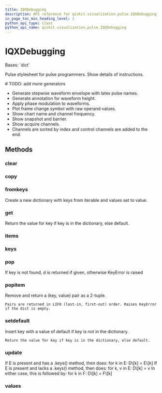 ```yaml
---
title: IQXDebugging
description: API reference for qiskit.visualization.pulse.IQXDebugging
in_page_toc_min_heading_level: 1
python_api_type: class
python_api_name: qiskit.visualization.pulse.IQXDebugging
---
```


# IQXDebugging

<Class id="qiskit.visualization.pulse.IQXDebugging" isDedicatedPage={true} github="https://github.com/qiskit/qiskit/tree/stable/0.23/qiskit/visualization/pulse_v2/stylesheet.py" signature="IQXDebugging(**kwargs)">
  Bases: `dict`

  Pulse stylesheet for pulse programmers. Show details of instructions.

  \# TODO: add more generators

  *   Generate stepwise waveform envelope with latex pulse names.
  *   Generate annotation for waveform height.
  *   Apply phase modulation to waveforms.
  *   Plot frame change symbol with raw operand values.
  *   Show chart name and channel frequency.
  *   Show snapshot and barrier.
  *   Show acquire channels.
  *   Channels are sorted by index and control channels are added to the end.

  ## Methods

  ### clear

  <Function id="qiskit.visualization.pulse.IQXDebugging.clear" signature="IQXDebugging.clear() → None.  Remove all items from D." />

  ### copy

  <Function id="qiskit.visualization.pulse.IQXDebugging.copy" signature="IQXDebugging.copy() → a shallow copy of D" />

  ### fromkeys

  <Function id="qiskit.visualization.pulse.IQXDebugging.fromkeys" signature="IQXDebugging.fromkeys(value=None, /)">
    Create a new dictionary with keys from iterable and values set to value.
  </Function>

  ### get

  <Function id="qiskit.visualization.pulse.IQXDebugging.get" signature="IQXDebugging.get(key, default=None, /)">
    Return the value for key if key is in the dictionary, else default.
  </Function>

  ### items

  <Function id="qiskit.visualization.pulse.IQXDebugging.items" signature="IQXDebugging.items() → a set-like object providing a view on D's items" />

  ### keys

  <Function id="qiskit.visualization.pulse.IQXDebugging.keys" signature="IQXDebugging.keys() → a set-like object providing a view on D's keys" />

  ### pop

  <Function id="qiskit.visualization.pulse.IQXDebugging.pop" signature="IQXDebugging.pop(k[, d]) → v, remove specified key and return the corresponding value.">
    If key is not found, d is returned if given, otherwise KeyError is raised
  </Function>

  ### popitem

  <Function id="qiskit.visualization.pulse.IQXDebugging.popitem" signature="IQXDebugging.popitem()">
    Remove and return a (key, value) pair as a 2-tuple.

    Pairs are returned in LIFO (last-in, first-out) order. Raises KeyError if the dict is empty.
  </Function>

  ### setdefault

  <Function id="qiskit.visualization.pulse.IQXDebugging.setdefault" signature="IQXDebugging.setdefault(key, default=None, /)">
    Insert key with a value of default if key is not in the dictionary.

    Return the value for key if key is in the dictionary, else default.
  </Function>

  ### update

  <Function id="qiskit.visualization.pulse.IQXDebugging.update" signature="IQXDebugging.update([E, ]**F) → None.  Update D from dict/iterable E and F.">
    If E is present and has a .keys() method, then does: for k in E: D\[k] = E\[k] If E is present and lacks a .keys() method, then does: for k, v in E: D\[k] = v In either case, this is followed by: for k in F: D\[k] = F\[k]
  </Function>

  ### values

  <Function id="qiskit.visualization.pulse.IQXDebugging.values" signature="IQXDebugging.values() → an object providing a view on D's values" />
</Class>

